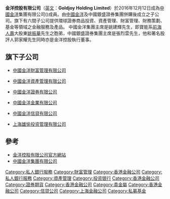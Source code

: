 {{multiple issues|
{{expand|time=2017-03-20T07:23:11+00:00}}
{{pov|time=2017-03-20T07:23:11+00:00}}
{{unreferenced|time=2017-03-20T07:23:11+00:00}}
}}
'''金洋控股有限公司'''（[[英文|英文]]：'''Goldjoy Holding Limited'''）於2016年12月12日成為[[中國金洋|中國金洋]]集團有限公司({{sehk|1282}})成員。由[[中國金洋|中國金洋]]及中國銀盛證券集團併購後成立之子公司。旗下有六間子公司提供環球證券商品投資、資產管理、財富管理、財務策劃、基金等領域之金融服務及產品。
中國金洋集團主席是姚建輝先生，即寶能系[[前海人壽|前海人壽]]大股東[[姚振華|姚振華]]先生之胞弟，中國銀盛證券集團主席是張烈雲先生，他和著名股評人郭家耀先生同時亦是金洋控股執行董事。

{{Infobox_Company 
| company_name   = 金洋控股<br />{{sehk|1282}}成員
| company_logo   =
| company_type   = [[上市公司|公开]] 
| company_slogan = 远曯金洋 领航未来
| foundation     = 2016年12月
| location       = {{HKG}}[[金钟|金钟]]道89号[[力宝中心|力宝中心]]第二座19楼 1906 -1907室
| industry       = [[金融服务|金融服务]]
| products       = [[私人银行服务|私人银行服务]]、[[证券|证券]]、[[投资|投资]]、[[基金|基金]]、[[贷款|贷款]]、[[期货|期货]]、[[保险|保险]]、[[财富管理|财富管理]]、[[资产管理|资产管理]]
| homepage       = http://www.goldjoy1282.com/
}}

== 旗下子公司 ==

* [http://www.hk1282wm.com 中國金洋財富管理有限公司] {{Wayback|url=http://www.hk1282wm.com/ |date=20200620183824 }}
[[Category:私人銀行服務|Category:私人銀行服務]]
[[Category:財富管理|Category:財富管理]]



* [http://www.hk1282am.com/ 中國金洋資產管理有限公司] {{Wayback|url=http://www.hk1282am.com/ |date=20170320145542 }}
[[Category:香港金融公司|Category:香港金融公司]]
[[Category:私人銀行服務|Category:私人銀行服務]]
[[Category:資產管理|Category:資產管理]]



* [http://www.hk1282sec.com/ 中國金洋證券有限公司] {{Wayback|url=http://www.hk1282sec.com/ |date=20170320143712 }}
[[Category:投资银行|Category:投资银行]]
[[Category:香港金融公司|Category:香港金融公司]]
[[Category:證券期貨|Category:證券期貨]]



* [http://www.hk1282bullion.com/ 中國金洋金業有限公司] {{Wayback|url=http://www.hk1282bullion.com/ |date=20170320145146 }}
[[Category:香港金融公司|Category:香港金融公司]]
[[Category:貴金屬|Category:貴金屬]]



* [http://www.hk1282credit.com/ 中國金洋信貸有限公司] {{Wayback|url=http://www.hk1282credit.com/ |date=20170321083646 }}
[[Category:香港金融公司|Category:香港金融公司]]
[[Category:信貸公司|Category:信貸公司]]


* [http://www.hunlicar.cn/ 上海雄愉投资管理有限公司] {{Wayback|url=http://www.hunlicar.cn/ |date=20170320232316 }}
[[Category:上海金融公司|Category:上海金融公司]]
[[Category:私募基金|Category:私募基金]]

== 參考 ==
* [http://goldjoy1282.com/ 金洋控股有限公司官方網站] {{Wayback|url=http://goldjoy1282.com/ |date=20170320144350 }}
* [http://www.hk1282.com/ 中國金洋集團有限公司] {{Wayback|url=http://www.hk1282.com/ |date=20170320145252 }}